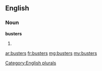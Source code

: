 ==English==

===Noun===
'''busters'''

# {{plural of|buster}}

[[Category:English plurals]]

[[ar:busters]]
[[fr:busters]]
[[mg:busters]]
[[my:busters]]